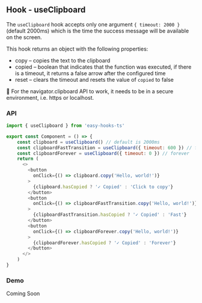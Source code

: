 ## Hook - useClipboard

The `useClipboard` hook accepts only one argument `{ timeout: 2000 }` (default 2000ms) which is the time the success message will be available on the screen.

This hook returns an object with the following properties:

- copy – copies the text to the clipboard
- copied – boolean that indicates that the function was executed, if there is a timeout, it returns a false arrow after the configured time
- reset – clears the timeout and resets the value of `copied` to false

🚨 For the navigator.clipboard API to work, it needs to be in a secure environment, i.e. https or localhost.

### API

```js filename="demo.js" copy
import { useClipboard } from 'easy-hooks-ts'

export const Component = () => {
    const clipboard = useClipboard() // default is 2000ms
    const clipboardFastTransition = useClipboard({ timeout: 600 }) // fast feedback
    const clipboardForever = useClipboard({ timeout: 0 }) // forever
    return (
      <>
        <button
          onClick={() => clipboard.copy('Hello, world!')}
        >
          {clipboard.hasCopied ? '✓ Copied' : 'Click to copy'}
        </button>
        <button
          onClick={() => clipboardFastTransition.copy('Hello, world!')}
        >
          {clipboardFastTransition.hasCopied ? '✓ Copied' : 'Fast'}
        </button>
        <button
          onClick={() => clipboardForever.copy('Hello, world!')}
        >
          {clipboardForever.hasCopied ? '✓ Copied' : 'Forever'}
        </button>
      </>
    )
}
```

### Demo


<Callout type="warning" emoji="ℹ️">
  Coming Soon
</Callout>
